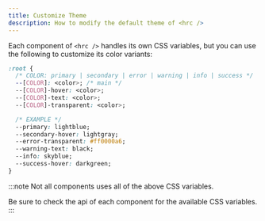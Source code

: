 ```yaml
---
title: Customize Theme
description: How to modify the default theme of <hrc />
---
```


Each component of `<hrc />` handles its own CSS variables, but you can use the
following to customize its color variants:

```css
:root {
  /* COLOR: primary | secondary | error | warning | info | success */
  --[COLOR]: <color>; /* main */
  --[COLOR]-hover: <color>;
  --[COLOR]-text: <color>;
  --[COLOR]-transparent: <color>;

  /* EXAMPLE */
  --primary: lightblue;
  --secondary-hover: lightgray;
  --error-transparent: #ff0000a6;
  --warning-text: black;
  --info: skyblue;
  --success-hover: darkgreen;
}
```

:::note
Not all components uses all of the above CSS variables.

Be sure to check the api of each component for the available CSS variables.
:::
